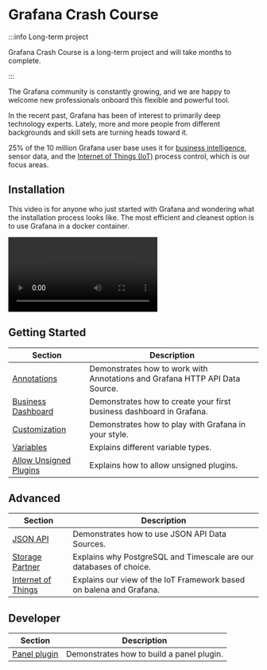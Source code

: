 
# Grafana Crash Course

:::info Long-term project

Grafana Crash Course is a long-term project and will take months to complete.

:::

The Grafana community is constantly growing, and we are happy to welcome new professionals onboard this flexible and powerful tool.

In the recent past, Grafana has been of interest to primarily deep technology experts. Lately, more and more people from different backgrounds and skill sets are turning heads toward it.

25% of the 10 million Grafana user base uses it for [business intelligence](business/), sensor data, and the [Internet of Things (IoT)](iot) process control, which is our focus areas.

## Installation

This video is for anyone who just started with Grafana and wondering what the installation process looks like. The most efficient and cleanest option is to use Grafana in a docker container.

<Video
  src="https://www.youtube.com/embed/xTQpV7B700w"
  title="How to Install Grafana for Data Analysts and Data Scientists."
/>

## Getting Started

| Section                                  | Description                                                                 |
| ---------------------------------------- | --------------------------------------------------------------------------- |
| [Annotations](annotations)               | Demonstrates how to work with Annotations and Grafana HTTP API Data Source. |
| [Business Dashboard](business)           | Demonstrates how to create your first business dashboard in Grafana.        |
| [Customization](customize)               | Demonstrates how to play with Grafana in your style.                        |
| [Variables](variables)                   | Explains different variable types.                                          |
| [Allow Unsigned Plugins](allow-unsigned) | Explains how to allow unsigned plugins.                                     |

## Advanced

| Section                      | Description                                                         |
| ---------------------------- | ------------------------------------------------------------------- |
| [JSON API](datasources/json) | Demonstrates how to use JSON API Data Sources.                      |
| [Storage Partner](storage)   | Explains why PostgreSQL and Timescale are our databases of choice.  |
| [Internet of Things](iot)    | Explains our view of the IoT Framework based on balena and Grafana. |

## Developer

| Section                         | Description                               |
| ------------------------------- | ----------------------------------------- |
| [Panel plugin](developer/panel) | Demonstrates how to build a panel plugin. |
